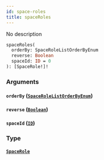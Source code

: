 ```yaml
---
id: space-roles
title: spaceRoles
---
```


No description

```graphql
spaceRoles(
  orderBy: SpaceRoleListOrderByEnum
  reverse: Boolean
  spaceId: ID = 0
): [SpaceRole!]!

```

### Arguments

#### `orderBy` ([`SpaceRoleListOrderByEnum`](/docs/graphql/enums/space-role-list-order-by-enum))

#### `reverse` ([`Boolean`](/docs/graphql/scalars/boolean))

#### `spaceId` ([`ID`](/docs/graphql/scalars/id))

### Type

#### [`SpaceRole`](/docs/graphql/objects/space-role)
